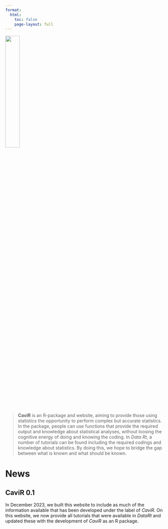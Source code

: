 ```yaml
---
format: 
  html:
    toc: false
    page-layout: full
---
```


![](logocircle2.png){width="30%" fig-align="center"}

> **CaviR** is an R-package and website, aiming to provide those using statistics the opportunity to perform complex but accurate statistics. In the package, people can use functions that provide the required output and knowledge about statistical analyses, without loosing the cognitive energy of doing and knowing the coding. In *Data Rt*, a number of tutorials can be found including the required codings and knowledge about statistics. By doing this, we hope to bridge the gap between what is known and what should be known.

# News

## CaviR 0.1

In December 2023, we built this website to include as much of the information available that has been developed under the label of *CaviR.* On this website, we now provide all tutorials that were available in *DataRt* and updated these with the development of *CaviR* as an R package.

